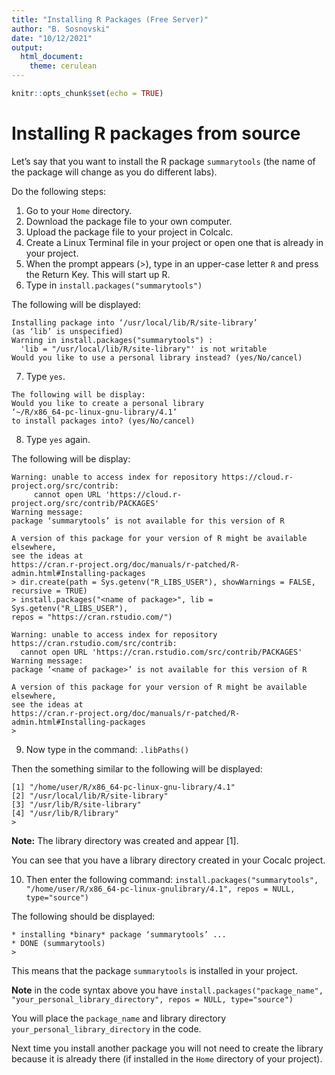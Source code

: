 ```yaml
---
title: "Installing R Packages (Free Server)"
author: "B. Sosnovski"
date: "10/12/2021"
output: 
  html_document: 
    theme: cerulean
---
```



```r
knitr::opts_chunk$set(echo = TRUE)
```

# Installing R packages from source

Let’s say that you want to install the R package `summarytools` (the name of the package will change as you do different labs).

Do the following steps:

1. Go to your `Home` directory.
2. Download the package file to your own computer.
3. Upload the package file to your project in Colcalc.
4. Create a Linux Terminal file in your project or open one that is already in your project.
5. When the prompt appears (>), type in an upper-case letter `R` and press the Return Key. This will start up R.
6. Type in `install.packages("summarytools")`

The following will be displayed:

```
Installing package into ‘/usr/local/lib/R/site-library’
(as ‘lib’ is unspecified)
Warning in install.packages("summarytools") :
  'lib = "/usr/local/lib/R/site-library"' is not writable
Would you like to use a personal library instead? (yes/No/cancel) 
```

7)	Type `yes`.

```
The following will be display:
Would you like to create a personal library
‘~/R/x86_64-pc-linux-gnu-library/4.1’
to install packages into? (yes/No/cancel)
```

8)	Type `yes` again.

The following will be display:

```
Warning: unable to access index for repository https://cloud.r-project.org/src/contrib:
 	 cannot open URL 'https://cloud.r-project.org/src/contrib/PACKAGES'
Warning message:
package ‘summarytools’ is not available for this version of R

A version of this package for your version of R might be available elsewhere,
see the ideas at
https://cran.r-project.org/doc/manuals/r-patched/R-admin.html#Installing-packages 
> dir.create(path = Sys.getenv("R_LIBS_USER"), showWarnings = FALSE, 
recursive = TRUE)
> install.packages("<name of package>", lib = Sys.getenv("R_LIBS_USER"), 
repos = "https://cran.rstudio.com/")
	                            
Warning: unable to access index for repository https://cran.rstudio.com/src/contrib:
  cannot open URL 'https://cran.rstudio.com/src/contrib/PACKAGES'
Warning message:
package ‘<name of package>’ is not available for this version of R
	
A version of this package for your version of R might be available elsewhere,
see the ideas at
https://cran.r-project.org/doc/manuals/r-patched/R-admin.html#Installing-packages 
>
```

9)	Now type in the command: `.libPaths()`

Then the something similar to the following will be displayed:

```
[1] "/home/user/R/x86_64-pc-linux-gnu-library/4.1"
[2] "/usr/local/lib/R/site-library"               
[3] "/usr/lib/R/site-library"                     
[4] "/usr/lib/R/library"                          
>
```

**Note:** The library directory was created and appear [1]. 

You can see that you have a library directory created in your Cocalc project.

10)	Then enter the following command: `
install.packages("summarytools", "/home/user/R/x86_64-pc-linux-gnulibrary/4.1", repos = NULL, type="source")
`

The following should be displayed:
```
* installing *binary* package ‘summarytools’ ...
* DONE (summarytools)
>
```

This means that the package `summarytools` is installed in your project.

**Note** in the code syntax above you have 
`install.packages("package_name", "your_personal_library_directory", repos = NULL, type="source")`

You will place the `package_name` and library directory `your_personal_library_directory` in the code.

Next time you install another package you will not need to create the library because it is already there (if installed in the `Home` directory of your project).
